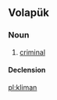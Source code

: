 ==Volapük==

===Noun===
{{vo-noun}}

# [[criminal]]

====Declension====
{{vo-decl-noun}}

[[pl:kliman]]